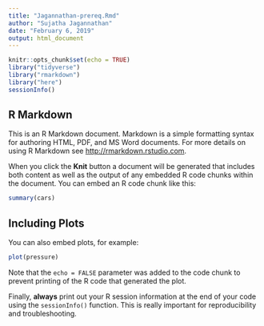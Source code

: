 ```yaml
---
title: "Jagannathan-prereq.Rmd"
author: "Sujatha Jagannathan"
date: "February 6, 2019"
output: html_document
---
```


```r
knitr::opts_chunk$set(echo = TRUE)
library("tidyverse")
library("rmarkdown")
library("here")
sessionInfo()
```


## R Markdown

This is an R Markdown document. Markdown is a simple formatting syntax for authoring HTML, PDF, and MS Word documents. For more details on using R Markdown see <http://rmarkdown.rstudio.com>.

When you click the **Knit** button a document will be generated that includes both content as well as the output of any embedded R code chunks within the document. You can embed an R code chunk like this:

```r
summary(cars)
```

## Including Plots

You can also embed plots, for example:

```r
plot(pressure)
```

Note that the `echo = FALSE` parameter was added to the code chunk to prevent printing of the R code that generated the plot.

Finally, __always__ print out your R session information at the end of your code using the `sessionInfo()` function. This is really important for reproducibility and troubleshooting.

